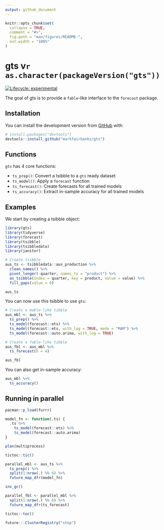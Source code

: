 ```yaml
---
output: github_document
---
```


<!-- README.md is generated from README.Rmd. Please edit that file -->

```r
knitr::opts_chunk$set(
  collapse = TRUE,
  comment = "#>",
  fig.path = "man/figures/README-",
  out.width = "100%"
)
```

# gts v`r as.character(packageVersion("gts"))`

<!-- badges: start -->
[![Lifecycle: experimental](https://img.shields.io/badge/lifecycle-experimental-orange.svg)](https://www.tidyverse.org/lifecycle/#experimental)
<!-- badges: end -->

The goal of gts is to provide a `fable`-like interface to the `forecast` package.

## Installation

You can install the development version from [GitHub](https://github.com/) with:

``` r
# install.packages("devtools")
devtools::install_github("markfairbanks/gts")
```
## Functions

`gts` has 4 core functions:

* `ts_prep()`: Convert a tsibble to a `gts` ready dataset
* `ts_model()`: Apply a `forecast` function
* `ts_forecast()`: Create forecasts for all trained models
* `ts_accuracy()`: Extract in-sample accuracy for all trained models

## Examples

We start by creating a tsibble object:

```r
library(gts)
library(tidyverse)
library(forecast)
library(tsibble)
library(tsibbledata)
library(janitor)

# Create tsibble
aus_ts <- tsibbledata::aus_production %>%
  clean_names() %>%
  pivot_longer(-quarter, names_to = "product") %>%
  as_tsibble(index = quarter, key = product, value = value) %>%
  fill_gaps(value = 0)

aus_ts
```

You can now use this tsibble to use `gts`:

```r
# Create a mable-like tibble
aus_mbl <- aus_ts %>%
  ts_prep() %>%
  ts_model(forecast::ets) %>%
  ts_model(forecast::ets, with_log = TRUE, mode = "MAM") %>%
  ts_model(forecast::auto.arima, with_log = TRUE)

# Create a fable-like tibble
aus_fbl <- aus_mbl %>%
  ts_forecast(h = 4)

aus_fbl
```

You can also get in-sample accuracy:
```r
aus_mbl %>%
  ts_accuracy()
```


## Running in parallel

```r
pacman::p_load(furrr)

model_fn <- function(.ts) {
  .ts %>%
    ts_model(forecast::ets) %>%
    ts_model(forecast::auto.arima)
}

plan(multiprocess)

tictoc::tic()

parallel_mbl <- aus_ts %>%
  ts_prep() %>%
  split(1:nrow(.) %% 6) %>%
  future_map_dfr(model_fn)

inv_gc()

parallel_fbl <- parallel_mbl %>%
  split(1:nrow(.) %% 6) %>%
  future_map_dfr(ts_forecast)

tictoc::toc()

future:::ClusterRegistry("stop")
```

